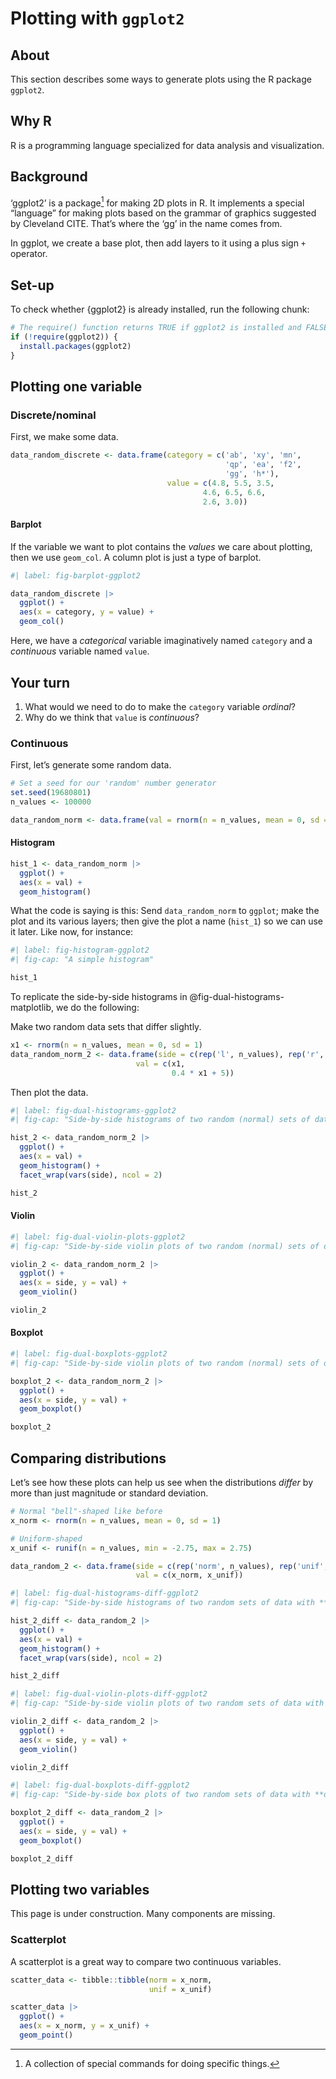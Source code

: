 # Plotting with `ggplot2` {-}

## About {-}

This section describes some ways to generate plots using the R package `ggplot2`.

## Why R {-}

R is a programming language specialized for data analysis and visualization.

## Background {-}

'ggplot2' is a package^[A collection of special commands for doing specific things.] for making 2D plots in R.
It implements a special "language" for making plots based on the grammar of graphics suggested by Cleveland CITE.
That's where the 'gg' in the name comes from.

In ggplot, we create a base plot, then add layers to it using a plus sign `+` operator. 

## Set-up {-}

To check whether {ggplot2} is already installed, run the following chunk:

```r
# The require() function returns TRUE if ggplot2 is installed and FALSE if it is not. The exclamation point symbol ('!') turns FALSE into TRUE and TRUE into FALSE. So, `!require(ggplot2)` will be TRUE if require(ggplot2) is FALSE. When this occurs, the `install.packages(ggplot)` commands runs and installs ggplot2.
if (!require(ggplot2)) {
  install.packages(ggplot2)
}
```

## Plotting one variable {-}

### Discrete/nominal {-}

First, we make some data.

```r
data_random_discrete <- data.frame(category = c('ab', 'xy', 'mn', 
                                                'qp', 'ea', 'f2',
                                                'gg', 'h*'),
                                   value = c(4.8, 5.5, 3.5, 
                                           4.6, 6.5, 6.6, 
                                           2.6, 3.0))
```

#### Barplot {-}

If the variable we want to plot contains the *values* we care about plotting, then we use `geom_col`.
A column plot is just a type of barplot.

```r
#| label: fig-barplot-ggplot2

data_random_discrete |>
  ggplot() +
  aes(x = category, y = value) +
  geom_col()
```

Here, we have a *categorical* variable imaginatively named `category` and a *continuous* variable named `value`.

::: {.callout-note}
## Your turn
1. What would we need to do to make the `category` variable *ordinal*? 
2. Why do we think that `value` is *continuous*?
:::


### Continuous {-}

First, let's generate some random data.

```r
# Set a seed for our 'random' number generator
set.seed(19680801)
n_values <- 100000

data_random_norm <- data.frame(val = rnorm(n = n_values, mean = 0, sd = 1))
```

#### Histogram {-}

```r
hist_1 <- data_random_norm |>
  ggplot() +
  aes(x = val) +
  geom_histogram()
```

What the code is saying is this: Send `data_random_norm` to `ggplot`; make the plot and its various layers; then give the plot a name (`hist_1`) so we can use it later. 
Like now, for instance:

```r
#| label: fig-histogram-ggplot2
#| fig-cap: "A simple histogram"

hist_1
```

To replicate the side-by-side histograms in @fig-dual-histograms-matplotlib, we do the following:

Make two random data sets that differ slightly.

```r
x1 <- rnorm(n = n_values, mean = 0, sd = 1)
data_random_norm_2 <- data.frame(side = c(rep('l', n_values), rep('r', n_values)),
                            val = c(x1,
                                    0.4 * x1 + 5))
```

Then plot the data.

```r
#| label: fig-dual-histograms-ggplot2
#| fig-cap: "Side-by-side histograms of two random (normal) sets of data."

hist_2 <- data_random_norm_2 |>
  ggplot() +
  aes(x = val) +
  geom_histogram() +
  facet_wrap(vars(side), ncol = 2)

hist_2
```

#### Violin {-}

```r
#| label: fig-dual-violin-plots-ggplot2
#| fig-cap: "Side-by-side violin plots of two random (normal) sets of data."

violin_2 <- data_random_norm_2 |>
  ggplot() +
  aes(x = side, y = val) +
  geom_violin()

violin_2
```

#### Boxplot {-}

```r
#| label: fig-dual-boxplots-ggplot2
#| fig-cap: "Side-by-side violin plots of two random (normal) sets of data."

boxplot_2 <- data_random_norm_2 |>
  ggplot() +
  aes(x = side, y = val) +
  geom_boxplot()

boxplot_2
```

## Comparing distributions {-}

Let's see how these plots can help us see when the distributions *differ* by more than just magnitude or standard deviation.

```r
# Normal "bell"-shaped like before
x_norm <- rnorm(n = n_values, mean = 0, sd = 1)

# Uniform-shaped
x_unif <- runif(n = n_values, min = -2.75, max = 2.75)

data_random_2 <- data.frame(side = c(rep('norm', n_values), rep('unif', n_values)),
                            val = c(x_norm, x_unif))
```

```r
#| label: fig-dual-histograms-diff-ggplot2
#| fig-cap: "Side-by-side histograms of two random sets of data with **different** distributions."

hist_2_diff <- data_random_2 |>
  ggplot() +
  aes(x = val) +
  geom_histogram() +
  facet_wrap(vars(side), ncol = 2)

hist_2_diff
```

```r
#| label: fig-dual-violin-plots-diff-ggplot2
#| fig-cap: "Side-by-side violin plots of two random sets of data with **different** distributions."

violin_2_diff <- data_random_2 |>
  ggplot() +
  aes(x = side, y = val) +
  geom_violin()

violin_2_diff
```

```r
#| label: fig-dual-boxplots-diff-ggplot2
#| fig-cap: "Side-by-side box plots of two random sets of data with **different** distributions."

boxplot_2_diff <- data_random_2 |>
  ggplot() +
  aes(x = side, y = val) +
  geom_boxplot()

boxplot_2_diff
```

## Plotting two variables {-}

::: {.callout-warning}
This page is under construction. Many components are missing.
:::

### Scatterplot {-}

A scatterplot is a great way to compare two continuous variables.

```r
scatter_data <- tibble::tibble(norm = x_norm,
                               unif = x_unif)

scatter_data |>
  ggplot() +
  aes(x = x_norm, y = x_unif) +
  geom_point() 
```

